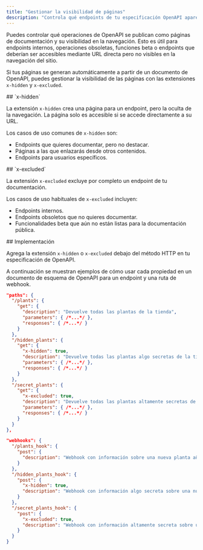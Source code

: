 ```yaml
---
title: "Gestionar la visibilidad de páginas"
description: "Controla qué endpoints de tu especificación OpenAPI aparecen en la navegación de tu documentación"
---
```


Puedes controlar qué operaciones de OpenAPI se publican como páginas de documentación y su visibilidad en la navegación. Esto es útil para endpoints internos, operaciones obsoletas, funciones beta o endpoints que deberían ser accesibles mediante URL directa pero no visibles en la navegación del sitio.

Si tus páginas se generan automáticamente a partir de un documento de OpenAPI, puedes gestionar la visibilidad de las páginas con las extensiones `x-hidden` y `x-excluded`.



<div id="x-hidden">
  ## `x-hidden`
</div>

La extensión `x-hidden` crea una página para un endpoint, pero la oculta de la navegación. La página solo es accesible si se accede directamente a su URL.

Los casos de uso comunes de `x-hidden` son:

- Endpoints que quieres documentar, pero no destacar.
- Páginas a las que enlazarás desde otros contenidos.
- Endpoints para usuarios específicos.



<div id="x-excluded">
  ## `x-excluded`
</div>

La extensión `x-excluded` excluye por completo un endpoint de tu documentación.

Los casos de uso habituales de `x-excluded` incluyen:

- Endpoints internos.
- Endpoints obsoletos que no quieres documentar.
- Funcionalidades beta que aún no están listas para la documentación pública.



<div id="implementation">
  ## Implementación
</div>

Agrega la extensión `x-hidden` o `x-excluded` debajo del método HTTP en tu especificación de OpenAPI.

A continuación se muestran ejemplos de cómo usar cada propiedad en un documento de esquema de OpenAPI para un endpoint y una ruta de webhook.

```json {11, 19}
"paths": {
  "/plants": {
    "get": {
      "description": "Devuelve todas las plantas de la tienda",
      "parameters": { /*...*/ },
      "responses": { /*...*/ }
    }
  },
  "/hidden_plants": {
    "get": {
      "x-hidden": true,
      "description": "Devuelve todas las plantas algo secretas de la tienda",
      "parameters": { /*...*/ },
      "responses": { /*...*/ }
    }
  },
  "/secret_plants": {
    "get": {
      "x-excluded": true,
      "description": "Devuelve todas las plantas altamente secretas de la tienda (¡no publiques este endpoint!)",
      "parameters": { /*...*/ },
      "responses": { /*...*/ }
    }
  }
},
```

```json {9, 15}
"webhooks": {
  "/plants_hook": {
    "post": {
      "description": "Webhook con información sobre una nueva planta añadida a la tienda",
    }
  },
  "/hidden_plants_hook": {
    "post": {
      "x-hidden": true,
      "description": "Webhook con información algo secreta sobre una nueva planta añadida a la tienda"
    }
  },
  "/secret_plants_hook": {
    "post": {
      "x-excluded": true,
      "description": "Webhook con información altamente secreta sobre una nueva planta añadida a la tienda (¡no publiques este endpoint!)"
    }
  }
}
```
